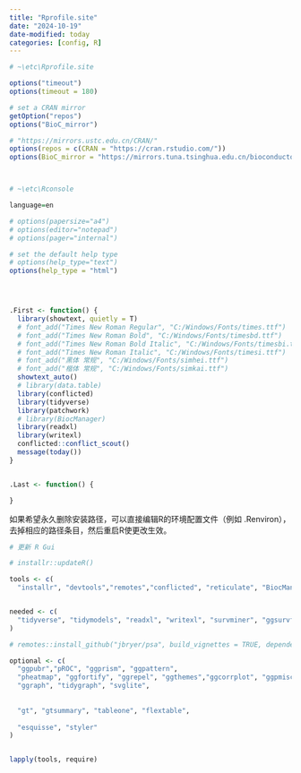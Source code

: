 ```yaml
---
title: "Rprofile.site"
date: "2024-10-19"
date-modified: today
categories: [config, R]
---
```



```r
# ~\etc\Rprofile.site

options("timeout")
options(timeout = 180)

# set a CRAN mirror
getOption("repos")
options("BioC_mirror")

# "https://mirrors.ustc.edu.cn/CRAN/"
options(repos = c(CRAN = "https://cran.rstudio.com/"))
options(BioC_mirror = "https://mirrors.tuna.tsinghua.edu.cn/bioconductor")



# ~\etc\Rconsole    

language=en

# options(papersize="a4")
# options(editor="notepad")
# options(pager="internal")

# set the default help type
# options(help_type="text")
options(help_type = "html")




.First <- function() {
  library(showtext, quietly = T)
  # font_add("Times New Roman Regular", "C:/Windows/Fonts/times.ttf")
  # font_add("Times New Roman Bold", "C:/Windows/Fonts/timesbd.ttf")
  # font_add("Times New Roman Bold Italic", "C:/Windows/Fonts/timesbi.ttf")
  # font_add("Times New Roman Italic", "C:/Windows/Fonts/timesi.ttf")
  # font_add("黑体 常规", "C:/Windows/Fonts/simhei.ttf")
  # font_add("楷体 常规", "C:/Windows/Fonts/simkai.ttf")
  showtext_auto()
  # library(data.table)
  library(conflicted)
  library(tidyverse)
  library(patchwork)
  # library(BiocManager)
  library(readxl)
  library(writexl)
  conflicted::conflict_scout()
  message(today())
}


.Last <- function() {

}
```



如果希望永久删除安装路径，可以直接编辑R的环境配置文件（例如 .Renviron），去掉相应的路径条目，然后重启R使更改生效。






```r
# 更新 R Gui

# installr::updateR()

tools <- c(
  "installr", "devtools","remotes","conflicted", "reticulate", "BiocManager")


needed <- c(
  "tidyverse", "tidymodels", "readxl", "writexl", "survminer", "ggsurvfit"
)

# remotes::install_github("jbryer/psa", build_vignettes = TRUE, dependencies = "Enhances")

optional <- c(
  "ggpubr","pROC", "ggprism", "ggpattern", 
  "pheatmap", "ggfortify", "ggrepel", "ggthemes","ggcorrplot", "ggpmisc", "plotly",
  "ggraph", "tidygraph", "svglite",
  
  
  "gt", "gtsummary", "tableone", "flextable",
  
  "esquisse", "styler"
)


lapply(tools, require)
```





##